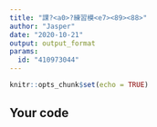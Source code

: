---
title: "課?<a0>?練習模<e7><89><88>"
author: "Jasper"
date: "2020-10-21"
output: output_format
params:
  id: "410973044"
---

```{r setup, include=FALSE}
knitr::opts_chunk$set(echo = TRUE)
```

## Your code

```{r}

```

